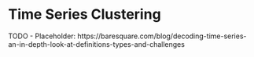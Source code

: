 # Time Series Clustering

TODO - Placeholder: https://baresquare.com/blog/decoding-time-series-an-in-depth-look-at-definitions-types-and-challenges